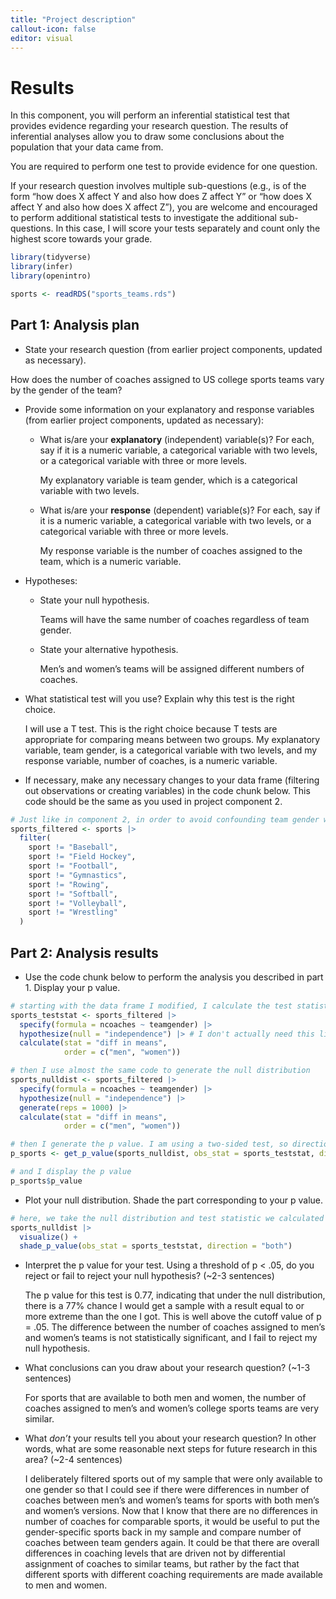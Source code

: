 ```yaml
---
title: "Project description"
callout-icon: false
editor: visual
---
```


# Results {#results}

In this component, you will perform an inferential statistical test that provides evidence regarding your research question. The results of inferential analyses allow you to draw some conclusions about the population that your data came from.

You are required to perform one test to provide evidence for one question.

If your research question involves multiple sub-questions (e.g., is of the form "how does X affect Y and also how does Z affect Y" or "how does X affect Y and also how does X affect Z"), you are welcome and encouraged to perform additional statistical tests to investigate the additional sub-questions. In this case, I will score your tests separately and count only the highest score towards your grade.

```r
library(tidyverse)
library(infer)
library(openintro)

sports <- readRDS("sports_teams.rds")
```

## Part 1: Analysis plan

-   State your research question (from earlier project components, updated as necessary).

How does the number of coaches assigned to US college sports teams vary by the gender of the team?

-   Provide some information on your explanatory and response variables (from earlier project components, updated as necessary):

    -   What is/are your **explanatory** (independent) variable(s)? For each, say if it is a numeric variable, a categorical variable with two levels, or a categorical variable with three or more levels.

        My explanatory variable is team gender, which is a categorical variable with two levels.

    -   What is/are your **response** (dependent) variable(s)? For each, say if it is a numeric variable, a categorical variable with two levels, or a categorical variable with three or more levels.

        My response variable is the number of coaches assigned to the team, which is a numeric variable.

-   Hypotheses:

    -   State your null hypothesis.

        Teams will have the same number of coaches regardless of team gender.

    -   State your alternative hypothesis.

        Men's and women's teams will be assigned different numbers of coaches.

-   What statistical test will you use? Explain why this test is the right choice.

    I will use a T test. This is the right choice because T tests are appropriate for comparing means between two groups. My explanatory variable, team gender, is a categorical variable with two levels, and my response variable, number of coaches, is a numeric variable.

-   If necessary, make any necessary changes to your data frame (filtering out observations or creating variables) in the code chunk below. This code should be the same as you used in project component 2.

```r
# Just like in component 2, in order to avoid confounding team gender with sport, I need to filter out sports that are only available for one gender.
sports_filtered <- sports |> 
  filter(
    sport != "Baseball",
    sport != "Field Hockey",
    sport != "Football",
    sport != "Gymnastics",
    sport != "Rowing",
    sport != "Softball",
    sport != "Volleyball",
    sport != "Wrestling"
  )
```

## Part 2: Analysis results

-   Use the code chunk below to perform the analysis you described in part 1. Display your p value.

```r
# starting with the data frame I modified, I calculate the test statistic for my T test. Because I am comparing the means of two groups, I use the "diff in means" option in "calculate."
sports_teststat <- sports_filtered |> 
  specify(formula = ncoaches ~ teamgender) |> 
  hypothesize(null = "independence") |> # I don't actually need this line for a T test and I could delete it if I wanted. For consistency with other tests, I am leaving it be.
  calculate(stat = "diff in means",
            order = c("men", "women"))

# then I use almost the same code to generate the null distribution
sports_nulldist <- sports_filtered |> 
  specify(formula = ncoaches ~ teamgender) |> 
  hypothesize(null = "independence") |>
  generate(reps = 1000) |> 
  calculate(stat = "diff in means",
            order = c("men", "women"))

# then I generate the p value. I am using a two-sided test, so direction is "both".
p_sports <- get_p_value(sports_nulldist, obs_stat = sports_teststat, direction = "both")

# and I display the p value
p_sports$p_value
```

-   Plot your null distribution. Shade the part corresponding to your p value.

```r
# here, we take the null distribution and test statistic we calculated above, use the "visualize" function, and then mark the part of the distribution that is as or more extreme than what we observed (none, here, because our p value for this lizard data is quite extreme)
sports_nulldist |> 
  visualize() + 
  shade_p_value(obs_stat = sports_teststat, direction = "both")
```

-   Interpret the p value for your test. Using a threshold of p \< .05, do you reject or fail to reject your null hypothesis? (\~2-3 sentences)

    The p value for this test is 0.77, indicating that under the null distribution, there is a 77% chance I would get a sample with a result equal to or more extreme than the one I got. This is well above the cutoff value of p = .05. The difference between the number of coaches assigned to men's and women's teams is not statistically significant, and I fail to reject my null hypothesis.

-   What conclusions can you draw about your research question? (\~1-3 sentences)

    For sports that are available to both men and women, the number of coaches assigned to men's and women's college sports teams are very similar.

-   What *don't* your results tell you about your research question? In other words, what are some reasonable next steps for future research in this area? (\~2-4 sentences)

    I deliberately filtered sports out of my sample that were only available to one gender so that I could see if there were differences in number of coaches between men's and women's teams for sports with both men's and women's versions. Now that I know that there are no differences in number of coaches for comparable sports, it would be useful to put the gender-specific sports back in my sample and compare number of coaches between team genders again. It could be that there are overall differences in coaching levels that are driven not by differential assignment of coaches to similar teams, but rather by the fact that different sports with different coaching requirements are made available to men and women.
